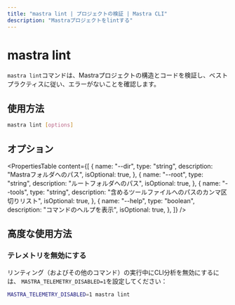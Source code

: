 ```yaml
---
title: "mastra lint | プロジェクトの検証 | Mastra CLI"
description: "Mastraプロジェクトをlintする"
---
```




# mastra lint

`mastra lint`コマンドは、Mastraプロジェクトの構造とコードを検証し、ベストプラクティスに従い、エラーがないことを確認します。



## 使用方法

```bash
mastra lint [options]
```



## オプション

<PropertiesTable
  content={[
    {
      name: "--dir",
      type: "string",
      description: "Mastraフォルダへのパス",
      isOptional: true,
    },
    {
      name: "--root",
      type: "string",
      description: "ルートフォルダへのパス",
      isOptional: true,
    },
    {
      name: "--tools",
      type: "string",
      description: "含めるツールファイルへのパスのカンマ区切りリスト",
      isOptional: true,
    },
    {
      name: "--help",
      type: "boolean",
      description: "コマンドのヘルプを表示",
      isOptional: true,
    },
  ]}
/>



## 高度な使用方法

### テレメトリを無効にする

リンティング（およびその他のコマンド）の実行中にCLI分析を無効にするには、
`MASTRA_TELEMETRY_DISABLED=1`を設定してください：

```bash copy
MASTRA_TELEMETRY_DISABLED=1 mastra lint
```
